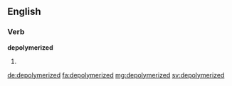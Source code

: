 ==English==

===Verb===
'''depolymerized'''

# {{past of|depolymerize}}

[[de:depolymerized]]
[[fa:depolymerized]]
[[mg:depolymerized]]
[[sv:depolymerized]]